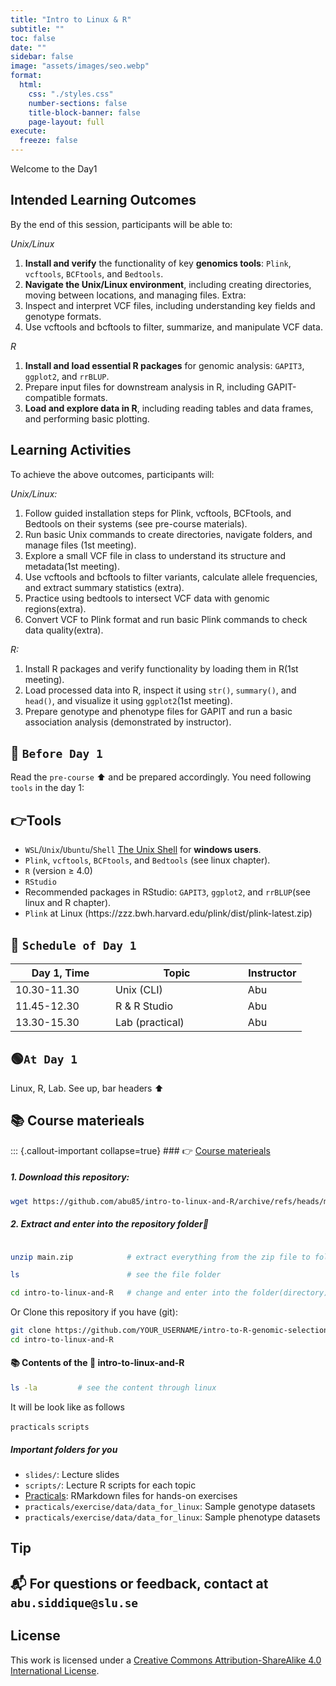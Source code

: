 ---
title: "Intro to Linux & R"
subtitle: ""
toc: false
date: ""
sidebar: false
image: "assets/images/seo.webp"
format:
  html:
    css: "./styles.css"
    number-sections: false
    title-block-banner: false
    page-layout: full
execute:
  freeze: false
---

Welcome to the Day1


## Intended Learning Outcomes

By the end of this session, participants will be able to:

*Unix/Linux*

1. **Install and verify** the functionality of key **genomics tools**: `Plink`, `vcftools`, `BCFtools`, and `Bedtools`.
1. **Navigate the Unix/Linux environment**, including creating directories, moving between locations, and managing files.
Extra:
1. Inspect and interpret VCF files, including understanding key fields and genotype formats.
1. Use vcftools and bcftools to filter, summarize, and manipulate VCF data.

*R* 

1. **Install and load essential R packages** for genomic analysis: `GAPIT3`, `ggplot2`, and `rrBLUP`.
1. Prepare input files for downstream analysis in R, including GAPIT-compatible formats.
1. **Load and explore data in R**, including reading tables and data frames, and performing basic plotting.

## Learning Activities

To achieve the above outcomes, participants will:

*Unix/Linux:*

1. Follow guided installation steps for Plink, vcftools, BCFtools, and Bedtools on their systems (see pre-course materials).
1. Run basic Unix commands to create directories, navigate folders, and manage files (1st meeting).
1. Explore a small VCF file in class to understand its structure and metadata(1st meeting).
1. Use vcftools and bcftools to filter variants, calculate allele frequencies, and extract summary statistics (extra).
1. Practice using bedtools to intersect VCF data with genomic regions(extra).
1. Convert VCF to Plink format and run basic Plink commands to check data quality(extra).

*R:*

1. Install R packages and verify functionality by loading them in R(1st meeting).
1. Load processed data into R, inspect it using `str()`, `summary()`, and `head()`, and visualize it using `ggplot2`(1st meeting).
1. Prepare genotype and phenotype files for GAPIT and run a basic association analysis (demonstrated by instructor).


## 🧰 `Before Day 1`
Read the `pre-course` ⬆️ and be prepared accordingly. You need following `tools` in the day 1:

::: {.callout-important collapse=true}
## 👉Tools

- `WSL`/`Unix`/`Ubuntu`/`Shell` [The Unix Shell](https://learn.microsoft.com/en-us/windows/wsl/install) for **windows users**.
-  `Plink`, `vcftools`, `BCFtools`, and `Bedtools` (see linux chapter).
- `R` (version ≥ 4.0)
- `RStudio`
- Recommended packages in RStudio: `GAPIT3`, `ggplot2`, and `rrBLUP`(see linux and R chapter).
- `Plink` at Linux (https://zzz.bwh.harvard.edu/plink/dist/plink-latest.zip)
:::

## 📅 `Schedule of Day 1`
| Day 1, Time                      | Topic                        | Instructor              |
|---------------------------|------------------------------------|----------------|
| 10.30-11.30| Unix (CLI) | Abu|
| 11.45-12.30| R & R Studio | Abu|
| 13.30-15.30| Lab (practical)| Abu| 



## 🟢`At Day 1` 
Linux, R, Lab. 
See up, bar headers ⬆️

## 📚 Course materieals
::: {.callout-important collapse=true}
### 👉️ [Course materieals]()

##### 1. Download this repository:

```bash
wget https://github.com/abu85/intro-to-linux-and-R/archive/refs/heads/main.zip . # download with 'wget' command
```

##### 2. Extract and enter into the repository folder📁
```bash

unzip main.zip            # extract everything from the zip file to folder

ls                        # see the file folder

cd intro-to-linux-and-R   # change and enter into the folder(directory)
```

Or Clone this repository if you have (git):
```bash
git clone https://github.com/YOUR_USERNAME/intro-to-R-genomic-selection.git
cd intro-to-linux-and-R
```

#### 📚 Contents of the 📁 **intro-to-linux-and-R**

```bash
ls -la         # see the content through linux
```
It will be look like as follows

`practicals`
`scripts`        

##### Important folders for you
- `slides/`: Lecture slides
- `scripts/`: Lecture R scripts for each topic
- [Practicals](./practicals/practical_01_intro.html): RMarkdown files for hands-on exercises
- `practicals/exercise/data/data_for_linux`: Sample genotype datasets
- `practicals/exercise/data/data_for_linux`: Sample phenotype datasets



::: {.callout-tip}
## Tip

## 📬 For questions or feedback, contact at `abu.siddique@slu.se`

:::


## License

This work is licensed under a [Creative Commons Attribution-ShareAlike 4.0 International License](http://creativecommons.org/licenses/by-sa/4.0/).
